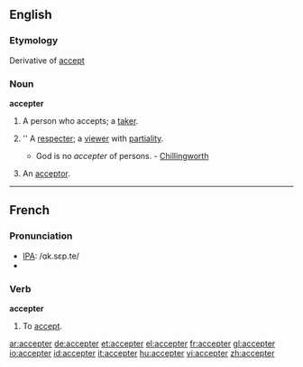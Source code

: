 == English ==
===Etymology===
Derivative of [[accept]]
===Noun===
'''accepter'''
# A person who accepts; a [[taker]].
# {{obsolete}} '' A [[respecter]]; a [[viewer]] with [[partiality]]. 
#* God is no ''accepter'' of persons. - [[Chillingworth]] 
# {{law}} An [[acceptor]].
----
==French==
=== Pronunciation ===
*[[IPA]]: /ɑk.sɛp.te/
*{{audio|Fr-accepter-fr-Paris.ogg|Audio (FR)}}

===Verb===
'''accepter'''

# To [[accept]].

[[ar:accepter]]
[[de:accepter]]
[[et:accepter]]
[[el:accepter]]
[[fr:accepter]]
[[gl:accepter]]
[[io:accepter]]
[[id:accepter]]
[[it:accepter]]
[[hu:accepter]]
[[vi:accepter]]
[[zh:accepter]]